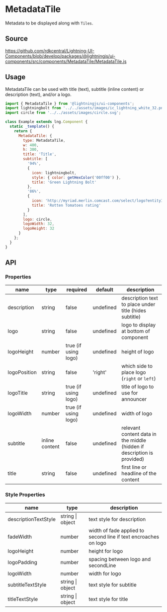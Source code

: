 
# MetadataTile

Metadata to be displayed along with `Tiles`.

## Source

https://github.com/rdkcentral/Lightning-UI-Components/blob/develop/packages/@lightningjs/ui-components/src/components/MetadataTile/MetadataTile.js

## Usage

MetadataTile can be used with title (text), subtitle (inline content) or description (text), and/or a logo.

```js
import { MetadataTile } from '@lightningjs/ui-components';
import lightningbolt from '../../assets/images/ic_lightning_white_32.png';
import circle from '../../assets/images/circle.svg';

class Example extends lng.Component {
  static _template() {
    return {
      MetadataTile: {
        type: MetadataTile,
        w: 400,
        h: 300,
        title: 'Title',
        subtitle: [
          '94%',
          {
            icon: lightningbolt,
            style: { color: getHexColor('00ff00') },
            title: 'Green Lightning Bolt'
          },
          '86%',
          {
            icon: 'http://myriad.merlin.comcast.com/select/logo?entityId=8527084350383982239&width=32&height=&ratio=1x1&trim=false',
            title: 'Rotten Tomatoes rating'
          }
        ],
        logo: circle,
        logoWidth: 32,
        logoHeight: 32
      }
    };
  }
}
```

<Canvas>
  <Story id="metadata-metadatatile--metadata-tile" />
</Canvas>

## API

### Properties

| name         | type           | required             | default   | description                                                             |
| ------------ | -------------- | -------------------- | --------- | ----------------------------------------------------------------------- |
| description  | string         | false                | undefined | description text to place under title (hides subtitle)                  |
| logo         | string         | false                | undefined | logo to display at bottom of component                                  |
| logoHeight   | number         | true (if using logo) | undefined | height of logo                                                          |
| logoPosition | string         | false                | 'right'   | which side to place logo (`right` or `left`)                            |
| logoTitle    | string         | true (if using logo) | undefined | title of logo to use for announcer                                      |
| logoWidth    | number         | true (if using logo) | undefined | width of logo                                                           |
| subtitle     | inline content | false                | undefined | relevant content data in the middle (hidden if description is provided) |
| title        | string         | false                | undefined | first line or headline of the content                                   |

### Style Properties

| name                 | type             | description                                                     |
| -------------------- | ---------------- | --------------------------------------------------------------- |
| descriptionTextStyle | string \| object | text style for description                                      |
| fadeWidth            | number           | width of fade applied to second line if text encroaches on logo |
| logoHeight           | number           | height for logo                                                 |
| logoPadding          | number           | spacing between logo and secondLine                             |
| logoWidth            | number           | width for logo                                                  |
| subtitleTextStyle    | string \| object | text style for subtitle                                         |
| titleTextStyle       | string \| object | text style for title                                            |
